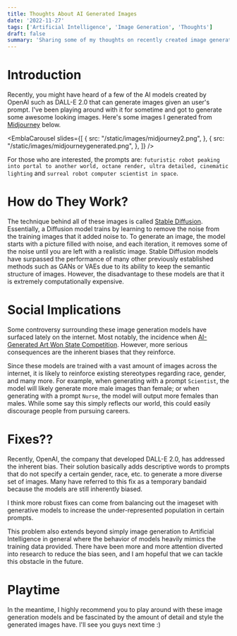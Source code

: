 ```yaml
---
title: Thoughts About AI Generated Images
date: '2022-11-27'
tags: ['Artificial Intelligence', 'Image Generation', 'Thoughts']
draft: false
summary: 'Sharing some of my thoughts on recently created image generation models like DALL-E 2.0 or Midjourney!'
---
```



# Introduction

Recently, you might have heard of a few of the AI models created by OpenAI such as DALL-E 2.0 that can generate images given an user's prompt. I've been playing
around with it for sometime and got to generate some awesome looking images. Here's some images I generated from [Midjourney](https://www.midjourney.com/) below.

<EmblaCarousel slides={[
    {
        src: "/static/images/midjourney2.png",
    },
    {
        src: "/static/images/midjourneygenerated.png",
    },
]} />


For those who are interested, the prompts are: `futuristic robot peaking into portal to another world, octane render, ultra detailed, cinematic lighting` and `surreal robot computer scientist in space`.

# How do They Work?

The technique behind all of these images is called [Stable Diffusion](https://en.wikipedia.org/wiki/Stable_Diffusion). Essentially, a Diffusion model trains by
learning to remove the noise from the training images that it added noise to. To generate an image, the model starts with a picture filled with noise, and each
iteration, it removes some of the noise until you are left with a realistic image. Stable Diffusion models have surpassed the performance of many other
previously established methods such as GANs or VAEs due to its ability to keep the semantic structure of images. However, the disadvantage to these models
are that it is extremely computationally expensive.

# Social Implications

Some controversy surrounding these image generation models have surfaced lately on the internet. Most notably, the incidence when
[AI-Generated Art Won State Competition](https://www.washingtonpost.com/technology/2022/09/02/midjourney-artificial-intelligence-state-fair-colorado/).
However, more serious consequences are the inherent biases that they reinforce.

Since these models are trained with a vast amount of images across the internet, it is likely to reinforce existing stereotypes regarding race, gender, and
many more. For example, when generating with a prompt `Scientist`, the model will likely generate more male images than female; or when generating with a
prompt `Nurse`, the model will output more females than males. While some say this simply reflects our world, this could easily discourage people from
pursuing careers.

# Fixes??

Recently, OpenAI, the company that developed DALL-E 2.0, has addressed the inherent bias. Their solution basically adds descriptive words to prompts that
do not specify a certain gender, race, etc. to generate a more diverse set of images. Many have referred to this fix as a temporary bandaid because the
models are still inherently biased.

I think more robust fixes can come from balancing out the imageset with generative models to increase the under-represented population in certain prompts.

This problem also extends beyond simply image generation to Artificial Intelligence in general where the behavior of models heavily mimics the training data
provided. There have been more and more attention diverted into research to reduce the bias seen, and I am hopeful that we can tackle this obstacle in the future.

# Playtime

In the meantime, I highly recommend you to play around with these image generation models and be fascinated by the amount of detail and style the generated
images have. I'll see you guys next time :)